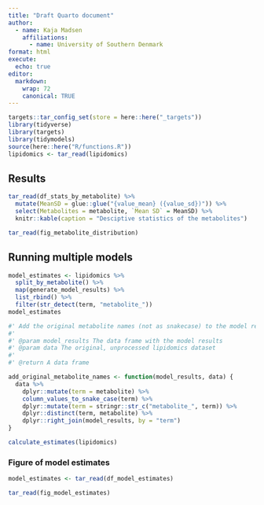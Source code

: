 ```yaml
---
title: "Draft Quarto document"
author:
  - name: Kaja Madsen
    affiliations:
      - name: University of Southern Denmark
format: html
execute:
  echo: true
editor:
  markdown: 
    wrap: 72
    canonical: TRUE
---
```



```r
targets::tar_config_set(store = here::here("_targets"))
library(tidyverse)
library(targets)
library(tidymodels)
source(here::here("R/functions.R"))
lipidomics <- tar_read(lipidomics)
```

## Results

```r
tar_read(df_stats_by_metabolite) %>%
  mutate(MeanSD = glue::glue("{value_mean} ({value_sd})")) %>%
  select(Metabolites = metabolite, `Mean SD` = MeanSD) %>%
  knitr::kable(caption = "Desciptive statistics of the metabolites")
```

```r
tar_read(fig_metabolite_distribution)
```

## Running multiple models


```r
model_estimates <- lipidomics %>%
  split_by_metabolite() %>%
  map(generate_model_results) %>%
  list_rbind() %>%
  filter(str_detect(term, "metabolite_"))
model_estimates
```

```r
#' Add the original metabolite names (not as snakecase) to the model results
#'
#' @param model_results The data frame with the model results
#' @param data The original, unprocessed lipidomics dataset
#'
#' @return A data frame

add_original_metabolite_names <- function(model_results, data) {
  data %>%
    dplyr::mutate(term = metabolite) %>%
    column_values_to_snake_case(term) %>%
    dplyr::mutate(term = stringr::str_c("metabolite_", term)) %>%
    dplyr::distinct(term, metabolite) %>%
    dplyr::right_join(model_results, by = "term")
}
```

```r
calculate_estimates(lipidomics)
```

### Figure of model estimates

```r
model_estimates <- tar_read(df_model_estimates)
```

```r
tar_read(fig_model_estimates)
```
